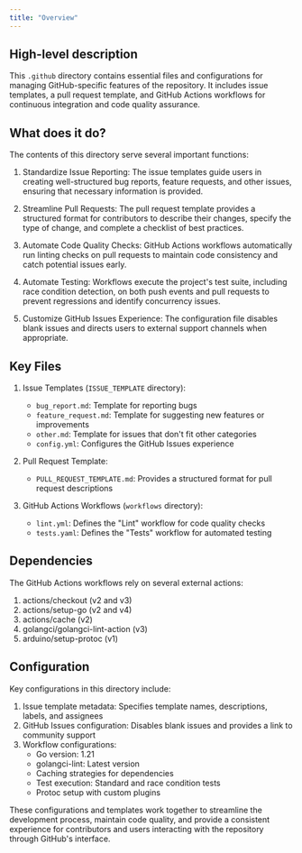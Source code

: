 ```yaml
---
title: "Overview"
---
```


## High-level description
This `.github` directory contains essential files and configurations for managing GitHub-specific features of the repository. It includes issue templates, a pull request template, and GitHub Actions workflows for continuous integration and code quality assurance.

## What does it do?
The contents of this directory serve several important functions:

1. Standardize Issue Reporting: The issue templates guide users in creating well-structured bug reports, feature requests, and other issues, ensuring that necessary information is provided.

2. Streamline Pull Requests: The pull request template provides a structured format for contributors to describe their changes, specify the type of change, and complete a checklist of best practices.

3. Automate Code Quality Checks: GitHub Actions workflows automatically run linting checks on pull requests to maintain code consistency and catch potential issues early.

4. Automate Testing: Workflows execute the project's test suite, including race condition detection, on both push events and pull requests to prevent regressions and identify concurrency issues.

5. Customize GitHub Issues Experience: The configuration file disables blank issues and directs users to external support channels when appropriate.

## Key Files

1. Issue Templates (`ISSUE_TEMPLATE` directory):
   - `bug_report.md`: Template for reporting bugs
   - `feature_request.md`: Template for suggesting new features or improvements
   - `other.md`: Template for issues that don't fit other categories
   - `config.yml`: Configures the GitHub Issues experience

2. Pull Request Template:
   - `PULL_REQUEST_TEMPLATE.md`: Provides a structured format for pull request descriptions

3. GitHub Actions Workflows (`workflows` directory):
   - `lint.yml`: Defines the "Lint" workflow for code quality checks
   - `tests.yaml`: Defines the "Tests" workflow for automated testing

## Dependencies
The GitHub Actions workflows rely on several external actions:

1. actions/checkout (v2 and v3)
2. actions/setup-go (v2 and v4)
3. actions/cache (v2)
4. golangci/golangci-lint-action (v3)
5. arduino/setup-protoc (v1)

## Configuration
Key configurations in this directory include:

1. Issue template metadata: Specifies template names, descriptions, labels, and assignees
2. GitHub Issues configuration: Disables blank issues and provides a link to community support
3. Workflow configurations:
   - Go version: 1.21
   - golangci-lint: Latest version
   - Caching strategies for dependencies
   - Test execution: Standard and race condition tests
   - Protoc setup with custom plugins

These configurations and templates work together to streamline the development process, maintain code quality, and provide a consistent experience for contributors and users interacting with the repository through GitHub's interface.